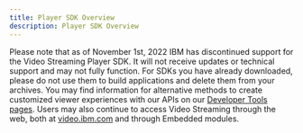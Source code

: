 ```yaml
---
title: Player SDK Overview
description: Player SDK Overview
---
```



<InlineNotification kind="warning" className="bx--no-gutter-sm">

Please note that as of November 1st, 2022 IBM has discontinued support for the Video Streaming Player SDK. It will not receive updates or technical support and may not fully function. For SDKs you have already downloaded, please do not use them to build applications and delete them from your archives. You may find information for alternative methods to create customized viewer experiences with our APIs on our [Developer Tools pages](https://developers.video.ibm.com/player-api-examples/custom-ui). Users may also continue to access Video Streaming through the web, both at [video.ibm.com](https://video.ibm.com/) and through Embedded modules.

</InlineNotification>

<Row className="resource-card-group">
  <Column colMd={4} colLg={4} noGutterSm>
    <CustomCard title="Player SDK Android" href={withPrefix('/player-sdk-android/getting-started')}></CustomCard>
  </Column>
  <Column colMd={4} colLg={4} noGutterSm>
    <CustomCard title="Player SDK iOS" href={withPrefix('/player-sdk-ios/getting-started')}></CustomCard>
  </Column>
  <Column colMd={4} colLg={4} noGutterSm>
    <CustomCard title="Player SDK Google Cast" href={withPrefix('/player-sdk-cast/getting-started')}></CustomCard>
  </Column>
</Row>
